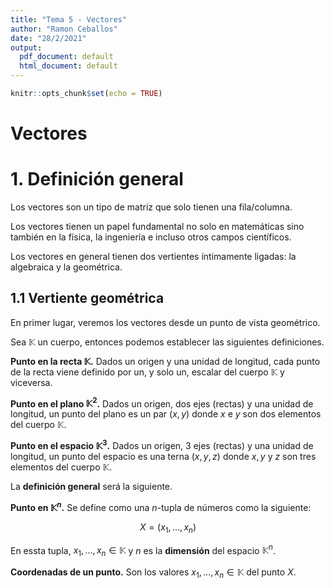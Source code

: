```yaml
---
title: "Tema 5 - Vectores"
author: "Ramon Ceballos"
date: "28/2/2021"
output:
  pdf_document: default
  html_document: default
---
```


```r
knitr::opts_chunk$set(echo = TRUE)
```

# **Vectores**

# 1. Definición general

Los vectores son un tipo de matriz que solo tienen una fila/columna.

Los vectores tienen un papel fundamental no solo en matemáticas sino también en la física, la ingeniería e incluso otros campos científicos.

Los vectores en general tienen dos vertientes íntimamente ligadas: la algebraica y la geométrica.

## 1.1 Vertiente geométrica

En primer lugar, veremos los vectores desde un punto de vista geométrico.

Sea $\mathbb{K}$ un cuerpo, entonces podemos establecer las siguientes definiciones.

<l class = "definition">**Punto en la recta $\mathbb{K}$.**</l> Dados un origen y una unidad de longitud, cada punto de la recta viene definido por un, y solo un, escalar del cuerpo $\mathbb{K}$ y viceversa.

<l class = "definition">**Punto en el plano $\mathbb{K}^2$.**</l> Dados un origen, dos ejes (rectas) y una unidad de longitud, un punto del plano es un par $(x,y)$ donde $x$ e $y$ son dos elementos del cuerpo $\mathbb{K}$.

<l class = "definition">**Punto en el espacio $\mathbb{K}^3$.**</l> Dados un origen, 3 ejes (rectas) y una unidad de longitud, un punto del espacio es una terna $(x,y,z)$ donde $x,y$ y $z$ son tres elementos del cuerpo $\mathbb{K}$.

La **definición general** será la siguiente.

<l class = "definition">**Punto en $\mathbb{K}^n$.**</l> Se define como una $n$-tupla de números como la siguiente:

$$X = (x_1,\dots,x_n)$$ 

En essta tupla, $x_1,\dots,x_n\in\mathbb{K}$ y $n$ es la <l class = "definition">**dimensión**</l> del espacio $\mathbb{K}^n$.

<l class = "definition">**Coordenadas de un punto.**</l> Son los valores $x_1,\dots,x_n\in\mathbb{K}$ del punto $X$.








